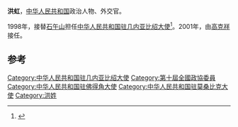'''洪虹'''，[[中华人民共和国|中华人民共和国]]政治人物、外交官。

1998年，接替[[石午山|石午山]]担任[[中国驻几内亚比绍大使列表|中华人民共和国驻几内亚比绍大使]]<ref>{{cite web|author=中华人民共和国外交部|title=中国驻几内亚比绍共和国历任大使|url=http://www.mfa.gov.cn/chn/pds/ziliao/wjrw/2167/2170/t9189.htm|publisher=中华人民共和国外交部|accessdate=2012-03-03}}</ref>。2001年，由[[高克祥|高克祥]]接任。

== 参考 ==
{{reflist}}
{{start box}}
{{s-dip}}
{{succession box|[[石午山|石午山]]|[[高克祥|高克祥]]|[[中国驻几内亚比绍大使列表|中华人民共和国驻几内亚比绍大使]]|1998年5月-2001年8月}}
{{succession box|[[廖啟平|廖啟平]]|[[孫榮茂|孫榮茂]]|[[中國駐佛得角大使列表|中華人民共和國駐佛得角大使]]|2002年1月－2004年1月}}
{{succession box|[[陳篤慶|陳篤慶]]|[[田廣鳳|田廣鳳]]|[[中國駐莫桑比克大使列表|中華人民共和國駐莫桑比克大使]]|2004年4月－2007年2月}}
{{end box}}
{{中国政治人物小作品}}

[[Category:中华人民共和国驻几内亚比绍大使|Category:中华人民共和国驻几内亚比绍大使]]
[[Category:第十屆全國政協委員|Category:第十屆全國政協委員]]
[[Category:中华人民共和国驻佛得角大使|Category:中华人民共和国驻佛得角大使]]
[[Category:中华人民共和国驻莫桑比克大使|Category:中华人民共和国驻莫桑比克大使]]
[[Category:洪姓|Category:洪姓]]